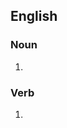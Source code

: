 ==English==

===Noun===
{{head|en|noun form}}

# {{plural of|en|straddle}}

===Verb===
{{head|en|verb form}}

# {{en-third-person singular of|straddle}}